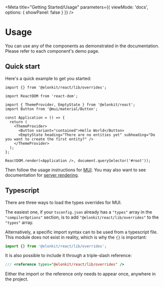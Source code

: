 
<Meta
  title="Getting Started/Usage"
  parameters={{
    viewMode: 'docs',
    options: { showPanel: false }
  }}
/>

# Usage

You can use any of the components as demonstrated in the documentation. Please refer to each component's demo page.

## Quick start

Here's a quick example to get you started:

```tsx
import {} from '@elonkit/react/lib/overrides';

import ReactDOM from 'react-dom';

import { ThemeProvider, EmptyState } from '@elonkit/react';
import Button from '@mui/material/Button';

const Application = () => {
  return (
    <ThemeProvider>
      <Button variant="contained">Hello World</Button>
      <EmptyState heading="There are no entities yet" subheading="Do you want to create the first entity?" />
    </ThemeProvider>
  );
};

ReactDOM.render(<Application />, document.querySelector('#root'));
```

Then follow the usage instructions for [MUI](https://mui.com/getting-started/usage/). You may also want to see
documentation for [server rendering](https://mui.com/guides/server-rendering/).

## Typescript

There are three ways to load the types overrides for MUI.

The easiest one, if your `tsconfig.json` already has a `"types"` array in the `"compilerOptions"` section, is to add
`"@elonkit/react/lib/overrides"` to the `"types"` array.

Alternatively, a specific import syntax can to be used from a typescript file. This module does not exist in reality,
which is why the `{}` is important:

```ts
import {} from '@elonkit/react/lib/overrides';
```

It is also possible to include it through a triple-slash reference:

```ts
/// <reference types="@elonkit/react/lib/overrides" />
```

Either the import or the reference only needs to appear once, anywhere in the project.
